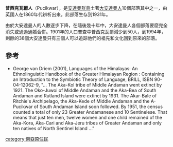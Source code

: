 '''普西克瓦爾人'''（Pucikwar），是[[安達曼群島|安達曼群島]]土著[[大安達曼人|大安達曼人]]10個部落其中之一，由英國人在1860年代辨析出來。此部落生存到1931年。

由於大安達曼人的人數逐步下降，在隨後幾十年中，大安達曼人各個部落要麼完全消失或通過通婚合併。1901年的人口普查中普西克瓦爾減少到50人，到1994年，剩餘的38個大安達曼只有三個人可以追踪他們的祖先和文化回到原來的部落。

==參考==
* George van Driem (2001), Languages of the Himalayas: An Ethnolinguistic Handbook of the Greater Himalayan Region : Containing an Introduction to the Symbiotic Theory of Language, BRILL, ISBN 90-04-12062-9, "... The Aka-Kol tribe of Middle Andaman went extinct by 1921. The Oko-Juwoi of Middle Andaman and the Aka-Bea of South Andaman and Rutland Island were extinct by 1931. The Akar-Bale of Ritchie's Archipelago, the Aka-Kede of Middle Andaman and the A-Pucikwar of South Andaman Island soon followed. By 1951, the census counted a total of only 23 Greater Andamanese and 10 Sentinelese. That means that just ten men, twelve women and one child remained of the Aka-Kora, Aka-Cari and Aka-Jeru tribes of Greater Andaman and only ten natives of North Sentinel Island ..."

[[category:南亞原住民|category:南亞原住民]]